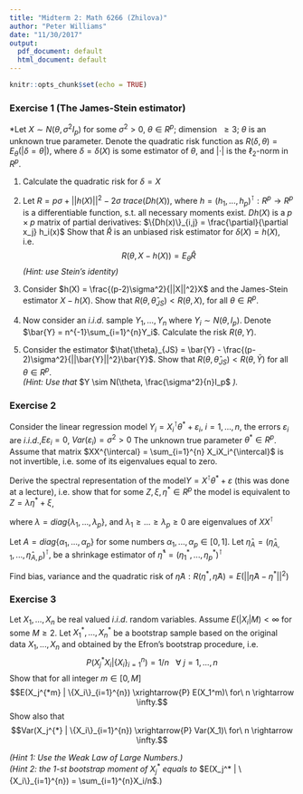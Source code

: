 ```yaml
---
title: "Midterm 2: Math 6266 (Zhilova)"
author: "Peter Williams"
date: "11/30/2017"
output:
  pdf_document: default
  html_document: default
---
```


```r
knitr::opts_chunk$set(echo = TRUE)
```

### Exercise 1 (The James-Stein estimator) 
*Let $X \sim N(\theta, \sigma^2 I_p)$ for some $\sigma^2 > 0$, $\theta \in R^p$; dimension $\ \geq 3$; $\theta$ is an unknown true parameter. Denote the quadratic risk function as $R(\delta, \theta) = E_{\theta}(|\delta = \theta|)$, where $\delta = \delta(X)$ is some estimator of $\theta$, and $|\cdot|$ is the $\ell_2$-norm in $R^p$.

1. Calculate the quadratic risk for $\delta = X$

2. Let $R = p\sigma + ||h(X)||^2 - 2\sigma\ trace(Dh(X))$, where $h = (h_1,...,h_p)^{\intercal} : R^p \rightarrow R^p$ is a differentiable function, s.t. all necessary moments exist. $Dh(X)$ is a $p \times p$ matrix of partial
derivatives: $\{Dh(x)\}_{i,j} = \frac{\partial}{\partial x_j} h_i(x)$
Show that $\hat{R}$ is an unbiased risk estimator for $\delta(X) = h(X)$, i.e. 
$$R(\theta, X - h(X)) = E_\theta \hat{R}$$
*(Hint: use Stein’s identity)* 

3. Consider $h(X) = \frac{(p-2)\sigma^2}{||X||^2}X$ and the James-Stein estimator
$X - h(X)$. Show that $R(\theta,\hat{\theta}_{JS}) < R(\theta,X)$, for all $\theta \in R^p$.

4. Now consider an $i.i.d.$ sample $Y_1,...,Y_n$ where $Y_i \sim N(\theta, I_p)$. Denote $\bar{Y} = n^{-1}\sum_{i=1}^{n}Y_i$. Calculate the risk $R(\theta,Y)$. 

5. Consider the estimator $\hat{\theta}_{JS} = \bar{Y} - \frac{(p-2)\sigma^2}{||\bar{Y}||^2}\bar{Y}$. Show that $R(\theta, \hat{\theta}_{JS}) < R(\theta,\bar{Y})$ for all $\theta \in R^p$.  
*(Hint: Use that* $Y \sim N(\theta, \frac{\sigma^2}{n}I_p$ *).*

### Exercise 2
Consider the linear regression model $Y_i = X_i^{\intercal}\theta^* + \varepsilon_i$, $i = 1,...,n$, the errors $\varepsilon_i$ are $i.i.d.$,$E\varepsilon_i = 0$, $Var(\varepsilon_i) = \sigma^2 > 0$ The unknown true parameter $\theta^* \in R^p$. Assume that matrix $XX^{\intercal} = \sum_{i=1}^{n} X_iX_i^{\intercal}$ is not invertible, i.e. some of its eigenvalues equal to zero.

Derive the spectral representation of the model$Y = X^{\intercal}\theta^* + \varepsilon$ (this was done at a lecture), i.e. show that for some $Z, \xi, \eta^* \in R^p$ the model is equivalent to $Z = \lambda \eta^* + \xi$,

where $\lambda = diag\{\lambda_1,...,\lambda_p\}$, and $\lambda_1 \geq ... \geq \lambda_p \geq 0$ are eigenvalues of $XX^{\intercal}$

Let $A = diag\{\alpha_1,...,\alpha_p \}$ for some numbers $\alpha_1,...,\alpha_p \in [0,1]$. Let $\hat{\eta}_A = (\hat{\eta}_{A,1},...,\hat{\eta}_{A,p})^{\intercal}$, be a shrinkage estimator of $\hat{\eta}^* = (\eta_{1}^{*},...,\eta_{p}^{*})^{\intercal}$

\begin{equation}
  \hat{\eta}A,j=
    \begin{cases}
      \alpha_j\lambda_{j}^{-1}z_j, & \text{if}\ \lambda_j \ne 0 \\
      0, & \text{otherwise}
    \end{cases}
\end{equation}

Find bias, variance and the quadratic risk of $\hat{\eta}A: R(\eta^*, \hat{\eta}A) = E(||\hat{\eta}A - \eta^*||^2)$

### Exercise 3 
Let $X_1,...,X_n$ be real valued $i.i.d.$ random variables. Assume $E(|X_i|M) < \infty$ for some $M \geq 2$. Let $X_1^*,...,X_n^*$ be a bootstrap sample based on the original data $X_1,...,X_n$ and obtained by the Efron’s bootstrap procedure, i.e. 
$$P(X_j^* X_i | \{X_i\}_{i=1}^{n}) = 1/n\ \ \ \forall\ j = 1,...,n$$
Show that for all integer $m \in [0,M]$
$$E(X_j^{*m} | \{X_i\}_{i=1}^{n}) \xrightarrow{P} E(X_1^m)\ for\ n \rightarrow \infty.$$
Show also that
$$Var(X_j^{*} | \{X_i\}_{i=1}^{n}) \xrightarrow{P} Var(X_1)\ for\ n \rightarrow \infty.$$ 

*(Hint 1: Use the Weak Law of Large Numbers.)*  
*(Hint 2: the 1-st bootstrap moment of* $X_j^*$ *equals to* $E(X_j^* | \{X_i\}_{i=1}^{n}) = \sum_{i=1}^{n}X_i/n$.)




